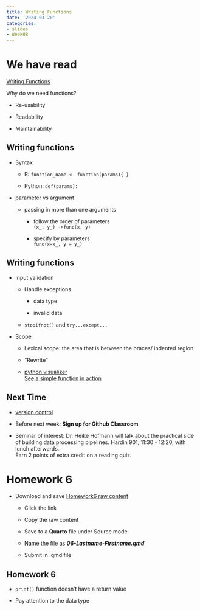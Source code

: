 ```yaml
---
title: Writing Functions
date: '2024-03-20'
categories:
- slides
- Week08
---
```


# We have read

[Writing Functions](https://srvanderplas.github.io/stat-computing-r-python/part-gen-prog/05-functions.html)

Why do we need functions?

-   Re-usability

-   Readability

-   Maintainability

## Writing functions {.scrollable}

-   Syntax

    -  R:  `function_name <- function(params){ }`

    -  Python:  `def(params):`

-   parameter vs argument

    -   passing in more than one arguments

        -   follow the order of parameters    
        `(x_, y_) ->func(x, y)`

        -   specify by parameters     
        `func(x=x_, y = y_)`

## Writing functions {.scrollable}

-   Input validation

    -   Handle exceptions

        -   data type

        -   invalid data

    -   `stopifnot()` and `try...except...`

-   Scope

    -   Lexical scope: the area that is between the braces/ indented region

    -   "Rewrite"

    -   [python visualizer](https://pythontutor.com/visualize.html#mode=edit)    
    [See a simple function in action](https://pythontutor.com/render.html#code=def%20rescale01%28x%29%3A%0A%20%20xmin,%20xmax%20%3D%20%5Bmin%28x%29,%20max%28x%29%5D%0A%20%20return%20%5B%28i%20-%20xmin%29/%28xmax%20-%20xmin%29%20for%20i%20in%20x%5D%0A%0Ax%20%3D%20%5B1,%202,%203,%204,%205,%206,%207,%2010%5D%0A%0Arescale01%28x%29&cumulative=false&curInstr=18&heapPrimitives=nevernest&mode=display&origin=opt-frontend.js&py=3&rawInputLstJSON=%5B%5D&textReferences=false)

::: r-fit-text
# Next Time

-   [version control](https://srvanderplas.github.io/stat-computing-r-python/part-tools/05-git-and-github.html)

-   Before next week: **Sign up for Github Classroom**

-   Seminar of interest: Dr. Heike Hofmann will talk about the practical side of building data processing pipelines. Hardin 901, 11:30 - 12:20, with lunch afterwards.     
Earn 2 points of extra credit on a reading quiz. 

:::

# Homework 6 {.scrollable}

-   Download and save [Homework6 raw content](https://raw.githubusercontent.com/srvanderplas/unl-stat151/main/homework/06-fizzbuzz.qmd)

    -   Click the link

    -   Copy the raw content

    -   Save to a **Quarto** file under Source mode

    -   Name the file as ***06-Lastname-Firstname.qmd***

    -   Submit in .qmd file

## Homework 6 {.scrollable}

-   `print()` function doesn't have a return value

-   Pay attention to the data type
